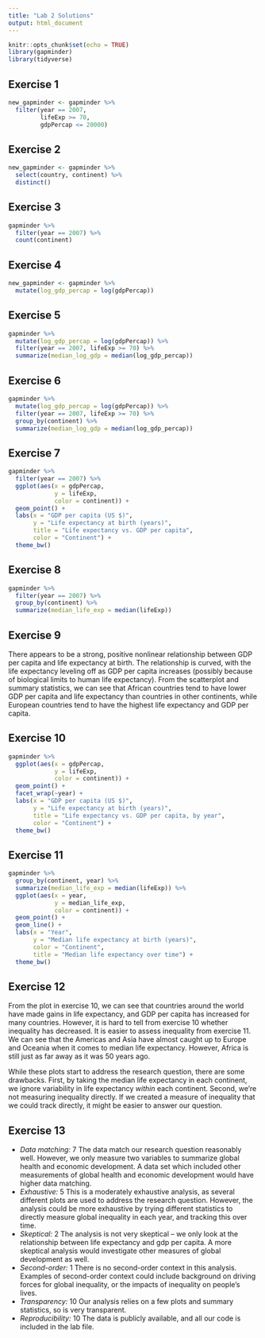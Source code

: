 ```yaml
---
title: "Lab 2 Solutions"
output: html_document
---
```


```r
knitr::opts_chunk$set(echo = TRUE)
library(gapminder)
library(tidyverse)
```

## Exercise 1

```r
new_gapminder <- gapminder %>%
  filter(year == 2007, 
         lifeExp >= 70, 
         gdpPercap <= 20000)
```

## Exercise 2

```r
new_gapminder <- gapminder %>%
  select(country, continent) %>%
  distinct()
```

## Exercise 3

```r
gapminder %>%
  filter(year == 2007) %>%
  count(continent)
```

## Exercise 4

```r
new_gapminder <- gapminder %>%
  mutate(log_gdp_percap = log(gdpPercap))
```

## Exercise 5

```r
gapminder %>%
  mutate(log_gdp_percap = log(gdpPercap)) %>%
  filter(year == 2007, lifeExp >= 70) %>%
  summarize(median_log_gdp = median(log_gdp_percap))
```


## Exercise 6

```r
gapminder %>%
  mutate(log_gdp_percap = log(gdpPercap)) %>%
  filter(year == 2007, lifeExp >= 70) %>%
  group_by(continent) %>%
  summarize(median_log_gdp = median(log_gdp_percap))
```

## Exercise 7

```r
gapminder %>%
  filter(year == 2007) %>%
  ggplot(aes(x = gdpPercap, 
             y = lifeExp,
             color = continent)) +
  geom_point() +
  labs(x = "GDP per capita (US $)",
       y = "Life expectancy at birth (years)",
       title = "Life expectancy vs. GDP per capita",
       color = "Continent") +
  theme_bw()
```

## Exercise 8

```r
gapminder %>%
  filter(year == 2007) %>%
  group_by(continent) %>%
  summarize(median_life_exp = median(lifeExp))
```

## Exercise 9

There appears to be a strong, positive nonlinear relationship between GDP per capita and life expectancy at birth. The relationship is curved, with the life expectancy leveling off as GDP per capita increases (possibly because of biological limits to human life expectancy). From the scatterplot and summary statistics, we can see that African countries tend to have lower GDP per capita and life expectancy than countries in other continents, while European countries tend to have the highest life expectancy and GDP per capita.

## Exercise 10

```r
gapminder %>%
  ggplot(aes(x = gdpPercap, 
             y = lifeExp,
             color = continent)) +
  geom_point() +
  facet_wrap(~year) +
  labs(x = "GDP per capita (US $)",
       y = "Life expectancy at birth (years)",
       title = "Life expectancy vs. GDP per capita, by year",
       color = "Continent") +
  theme_bw()
```


## Exercise 11

```r
gapminder %>%
  group_by(continent, year) %>%
  summarize(median_life_exp = median(lifeExp)) %>%
  ggplot(aes(x = year, 
             y = median_life_exp, 
             color = continent)) +
  geom_point() +
  geom_line() +
  labs(x = "Year", 
       y = "Median life expectancy at birth (years)",
       color = "Continent",
       title = "Median life expectancy over time") +
  theme_bw()
```


## Exercise 12

From the plot in exercise 10, we can see that countries around the world have made gains in life expectancy, and GDP per capita has increased for many countries. However, it is hard to tell from exercise 10 whether inequality has decreased. It is easier to assess inequality from exercise 11. We can see that the Americas and Asia have almost caught up to Europe and Oceania when it comes to median life expectancy. However, Africa is still just as far away as it was 50 years ago.

While these plots start to address the research question, there are some drawbacks. First, by taking the median life expectancy in each continent, we ignore variability in life expectancy *within* each continent. Second, we're not measuring inequality directly. If we created a measure of inequality that we could track directly, it might be easier to answer our question.

## Exercise 13

* *Data matching:* 7 The data match our research question reasonably well. However, we only measure two variables to summarize global health and economic development. A data set which included other measurements of global health and economic development would have higher data matching.
* *Exhaustive:* 5 This is a moderately exhaustive analysis, as several different plots are used to address the research question. However, the analysis could be more exhaustive by trying different statistics to directly measure global inequality in each year, and tracking this over time.
* *Skeptical:* 2 The analysis is not very skeptical -- we only look at the relationship between life expectancy and gdp per capita. A more skeptical analysis would investigate other measures of global development as well.
* *Second-order:* 1 There is no second-order context in this analysis. Examples of second-order context could include background on driving forces for global inequality, or the impacts of inequality on people's lives.
* *Transparency:* 10 Our analysis relies on a few plots and summary statistics, so is very transparent.
* *Reproducibility:* 10 The data is publicly available, and all our code is included in the lab file.